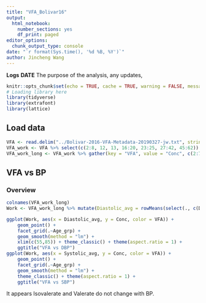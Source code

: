 ---
title: "VFA_Bolivar16"
output:
  html_notebook:
    number_sections: yes
    df_print: paged
editor_options:
  chunk_output_type: console
date: "`r format(Sys.time(), '%d %B, %Y')`"
author: Jincheng Wang
---

**Logs**
**DATE** The purpose of the analysis, any updates,

```{r setup, message=FALSE, warning=FALSE}
knitr::opts_chunk$set(echo = TRUE, cache = TRUE, warning = FALSE, message = FALSE)
# Loading library here
library(tidyverse)
library(extrafont)
library(lattice)
```

## Load data
```{r}
VFA <- read.delim("../Bolivar-2016-VFA-Metadata-20190327-jw.txt", stringsAsFactors = F, na.strings = "NA")
VFA_work <- VFA %>% select(c(2:8, 12, 13, 16:20, 23:25, 27:42, 45:62)) 
VFA_work_long <- VFA_work %>% gather(key = "VFA", value = "Conc", c(2:7)) %>% filter(Conc!="NA") %>% mutate(Conc = as.numeric(Conc))
```

## VFA vs BP
### Overview
```{r}
colnames(VFA_work_long)
Work <- VFA_work_long %>% mutate(Diastolic_avg = rowMeans(select(., c(Diastolic_1, Diastolic_2, Diatolic_3)), na.rm = T), Systolic_avg = rowMeans(select(., c(Systolic_1, Systolic_2, Systolic_3)), na.rm = T), Age_grp = ifelse(as.numeric(Age)>=18, "Adults", "Children"), Urban = ifelse(Village=="Kanarakuni", "Medium", "Low"), Glucose2 = gsub(pattern = "_mg/dl", replacement = "", x = Glucose, fixed = T) %>% as.numeric)

ggplot(Work, aes(x = Diastolic_avg, y = Conc, color = VFA)) +
    geom_point() +
    facet_grid(.~Age_grp) +
    geom_smooth(method = "lm") +
    xlim(c(55,85)) + theme_classic() + theme(aspect.ratio = 1) +
    ggtitle("VFA vs DBP")
ggplot(Work, aes(x = Systolic_avg, y = Conc, color = VFA)) +
    geom_point() +
    facet_grid(.~Age_grp) +
    geom_smooth(method = "lm") +
    theme_classic() + theme(aspect.ratio = 1) +
    ggtitle("VFA vs SBP")
```

It appears Isovalerate and Valerate do not change with BP.


